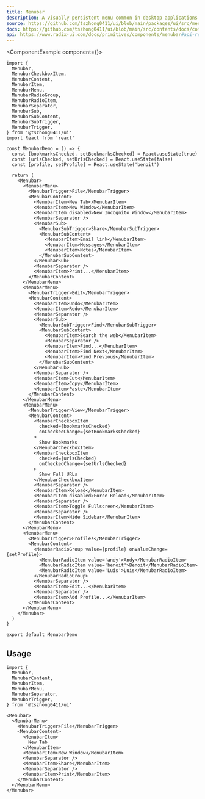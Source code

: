 ```yaml
---
title: Menubar
description: A visually persistent menu common in desktop applications that provides quick access to a consistent set of commands.
source: https://github.com/tszhong0411/ui/blob/main/packages/ui/src/menubar.tsx
docs: https://github.com/tszhong0411/ui/blob/main/src/contents/docs/components/menubar.mdx
api: https://www.radix-ui.com/docs/primitives/components/menubar#api-reference
---
```


<ComponentExample component={<MenubarDemo />}>
  ```tsx
  import {
    Menubar,
    MenubarCheckboxItem,
    MenubarContent,
    MenubarItem,
    MenubarMenu,
    MenubarRadioGroup,
    MenubarRadioItem,
    MenubarSeparator,
    MenubarSub,
    MenubarSubContent,
    MenubarSubTrigger,
    MenubarTrigger,
  } from '@tszhong0411/ui'
  import React from 'react'

  const MenubarDemo = () => {
    const [bookmarksChecked, setBookmarksChecked] = React.useState(true)
    const [urlsChecked, setUrlsChecked] = React.useState(false)
    const [profile, setProfile] = React.useState('benoit')

    return (
      <Menubar>
        <MenubarMenu>
          <MenubarTrigger>File</MenubarTrigger>
          <MenubarContent>
            <MenubarItem>New Tab</MenubarItem>
            <MenubarItem>New Window</MenubarItem>
            <MenubarItem disabled>New Incognito Window</MenubarItem>
            <MenubarSeparator />
            <MenubarSub>
              <MenubarSubTrigger>Share</MenubarSubTrigger>
              <MenubarSubContent>
                <MenubarItem>Email link</MenubarItem>
                <MenubarItem>Messages</MenubarItem>
                <MenubarItem>Notes</MenubarItem>
              </MenubarSubContent>
            </MenubarSub>
            <MenubarSeparator />
            <MenubarItem>Print...</MenubarItem>
          </MenubarContent>
        </MenubarMenu>
        <MenubarMenu>
          <MenubarTrigger>Edit</MenubarTrigger>
          <MenubarContent>
            <MenubarItem>Undo</MenubarItem>
            <MenubarItem>Redo</MenubarItem>
            <MenubarSeparator />
            <MenubarSub>
              <MenubarSubTrigger>Find</MenubarSubTrigger>
              <MenubarSubContent>
                <MenubarItem>Search the web</MenubarItem>
                <MenubarSeparator />
                <MenubarItem>Find...</MenubarItem>
                <MenubarItem>Find Next</MenubarItem>
                <MenubarItem>Find Previous</MenubarItem>
              </MenubarSubContent>
            </MenubarSub>
            <MenubarSeparator />
            <MenubarItem>Cut</MenubarItem>
            <MenubarItem>Copy</MenubarItem>
            <MenubarItem>Paste</MenubarItem>
          </MenubarContent>
        </MenubarMenu>
        <MenubarMenu>
          <MenubarTrigger>View</MenubarTrigger>
          <MenubarContent>
            <MenubarCheckboxItem
              checked={bookmarksChecked}
              onCheckedChange={setBookmarksChecked}
            >
              Show Bookmarks
            </MenubarCheckboxItem>
            <MenubarCheckboxItem
              checked={urlsChecked}
              onCheckedChange={setUrlsChecked}
            >
              Show Full URLs
            </MenubarCheckboxItem>
            <MenubarSeparator />
            <MenubarItem>Reload</MenubarItem>
            <MenubarItem disabled>Force Reload</MenubarItem>
            <MenubarSeparator />
            <MenubarItem>Toggle Fullscreen</MenubarItem>
            <MenubarSeparator />
            <MenubarItem>Hide Sidebar</MenubarItem>
          </MenubarContent>
        </MenubarMenu>
        <MenubarMenu>
          <MenubarTrigger>Profiles</MenubarTrigger>
          <MenubarContent>
            <MenubarRadioGroup value={profile} onValueChange={setProfile}>
              <MenubarRadioItem value='andy'>Andy</MenubarRadioItem>
              <MenubarRadioItem value='benoit'>Benoit</MenubarRadioItem>
              <MenubarRadioItem value='Luis'>Luis</MenubarRadioItem>
            </MenubarRadioGroup>
            <MenubarSeparator />
            <MenubarItem>Edit...</MenubarItem>
            <MenubarSeparator />
            <MenubarItem>Add Profile...</MenubarItem>
          </MenubarContent>
        </MenubarMenu>
      </Menubar>
    )
  }

  export default MenubarDemo
  ```
</ComponentExample>

## Usage

```tsx
import {
  Menubar,
  MenubarContent,
  MenubarItem,
  MenubarMenu,
  MenubarSeparator,
  MenubarTrigger,
} from '@tszhong0411/ui'
```

```tsx
<Menubar>
  <MenubarMenu>
    <MenubarTrigger>File</MenubarTrigger>
    <MenubarContent>
      <MenubarItem>
        New Tab
      </MenubarItem>
      <MenubarItem>New Window</MenubarItem>
      <MenubarSeparator />
      <MenubarItem>Share</MenubarItem>
      <MenubarSeparator />
      <MenubarItem>Print</MenubarItem>
    </MenubarContent>
  </MenubarMenu>
</Menubar>
```

